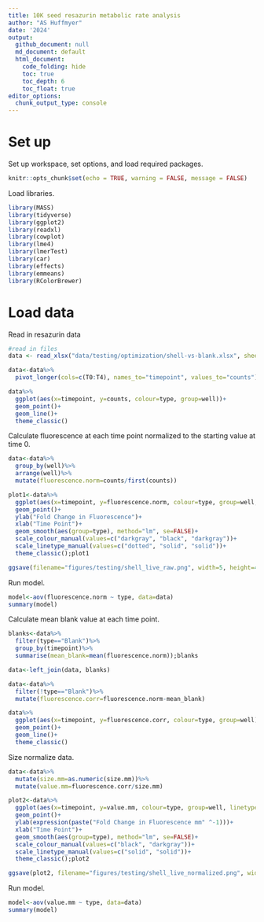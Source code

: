 ```yaml
---
title: 10K seed resazurin metabolic rate analysis
author: "AS Huffmyer"
date: '2024'
output:
  github_document: null
  md_document: default
  html_document:
    code_folding: hide
    toc: true
    toc_depth: 6
    toc_float: true
editor_options: 
  chunk_output_type: console
---
```


# Set up 

Set up workspace, set options, and load required packages.    
```r
knitr::opts_chunk$set(echo = TRUE, warning = FALSE, message = FALSE)
```

Load libraries. 
```r
library(MASS) 
library(tidyverse)
library(ggplot2)
library(readxl)
library(cowplot)
library(lme4)
library(lmerTest)
library(car)
library(effects)
library(emmeans)
library(RColorBrewer)
```

# Load data 

Read in resazurin data
```r
#read in files
data <- read_xlsx("data/testing/optimization/shell-vs-blank.xlsx", sheet="raw_data")

data<-data%>%
  pivot_longer(cols=c(T0:T4), names_to="timepoint", values_to="counts")
```

```r
data%>%
  ggplot(aes(x=timepoint, y=counts, colour=type, group=well))+
  geom_point()+
  geom_line()+
  theme_classic()
```

Calculate fluorescence at each time point normalized to the starting value at time 0. 
```r
data<-data%>%
  group_by(well)%>%
  arrange(well)%>%
  mutate(fluorescence.norm=counts/first(counts))
```

```r
plot1<-data%>%
  ggplot(aes(x=timepoint, y=fluorescence.norm, colour=type, group=well, linetype=type))+
  geom_point()+
  ylab("Fold Change in Fluorescence")+
  xlab("Time Point")+
  geom_smooth(aes(group=type), method="lm", se=FALSE)+
  scale_colour_manual(values=c("darkgray", "black", "darkgray"))+
  scale_linetype_manual(values=c("dotted", "solid", "solid"))+
  theme_classic();plot1

ggsave(filename="figures/testing/shell_live_raw.png", width=5, height=4)
```

Run model. 

```r
model<-aov(fluorescence.norm ~ type, data=data)
summary(model)
```

Calculate mean blank value at each time point. 
```r
blanks<-data%>%
  filter(type=="Blank")%>%
  group_by(timepoint)%>%
  summarise(mean_blank=mean(fluorescence.norm));blanks
```

```r
data<-left_join(data, blanks)

data<-data%>%
  filter(!type=="Blank")%>%
  mutate(fluorescence.corr=fluorescence.norm-mean_blank)
```

```r
data%>%
  ggplot(aes(x=timepoint, y=fluorescence.corr, colour=type, group=well))+
  geom_point()+
  geom_line()+
  theme_classic()
```

Size normalize data. 
```r
data<-data%>%
  mutate(size.mm=as.numeric(size.mm))%>%
  mutate(value.mm=fluorescence.corr/size.mm)
```

```r
plot2<-data%>%
  ggplot(aes(x=timepoint, y=value.mm, colour=type, group=well, linetype=type))+
  geom_point()+
  ylab(expression(paste("Fold Change in Fluorescence mm" ^-1)))+
  xlab("Time Point")+
  geom_smooth(aes(group=type), method="lm", se=FALSE)+
  scale_colour_manual(values=c("black", "darkgray"))+
  scale_linetype_manual(values=c("solid", "solid"))+
  theme_classic();plot2

ggsave(plot2, filename="figures/testing/shell_live_normalized.png", width=5, height=4)
```

Run model. 

```r
model<-aov(value.mm ~ type, data=data)
summary(model)
```









